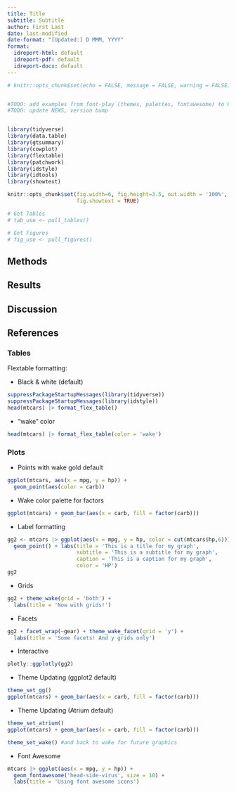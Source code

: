 ```yaml
---
title: Title
subtitle: Subtitle
author: First Last
date: last-modified
date-format: "[Updated:] D MMM, YYYY"
format:
  idreport-html: default
  idreport-pdf: default
  idreport-docx: default
---
```



```r
# knitr::opts_chunk$set(echo = FALSE, message = FALSE, warning = FALSE)


#TODO: add examples from font-play (themes, palettes, fontawesome) to README
#TODO: update NEWS, version bump


library(tidyverse)
library(data.table)
library(gtsummary)
library(cowplot)
library(flextable)
library(patchwork)
library(idstyle)
library(idtools)
library(showtext)

knitr::opts_chunk$set(fig.width=6, fig.height=3.5, out.width = '100%',
                      fig.showtext = TRUE)

# Get Tables
# tab_use <- pull_tables()

# Get Figures
# fig_use <- pull_figures()
```


<!-- Note: start at h2 level, h1 reserved for title -->
## Methods


## Results 


## Discussion


## References



### Tables

Flextable formatting:

 - Black & white (default)

```r
suppressPackageStartupMessages(library(tidyverse))
suppressPackageStartupMessages(library(idstyle))
head(mtcars) |> format_flex_table() 
```

 - "wake" color
 
```r
head(mtcars) |> format_flex_table(color = 'wake') 
```

### Plots


 - Points with wake gold default
 
```r
ggplot(mtcars, aes(x = mpg, y = hp)) +
  geom_point(aes(color = carb))
```

 - Wake color palette for factors

```r
ggplot(mtcars) + geom_bar(aes(x = carb, fill = factor(carb)))
```

 - Label formatting
 
```r
gg2 <- mtcars |> ggplot(aes(x = mpg, y = hp, color = cut(mtcars$hp,6))) + #discrete scale
  geom_point() + labs(title = 'This is a title for my graph',
                      subtitle = 'This is a subtitle for my graph',
                      caption = 'This is a caption for my graph',
                      color = 'HP')
gg2
```

 - Grids
 
```r
gg2 + theme_wake(grid = 'both') +
  labs(title = 'Now with grids!')
```

 - Facets

```r
gg2 + facet_wrap(~gear) + theme_wake_facet(grid = 'y') +
  labs(title = 'Some facets! And y grids only')

```

 - Interactive

```r

plotly::ggplotly(gg2)

```



 - Theme Updating (ggplot2 default)


```r

theme_set_gg()
ggplot(mtcars) + geom_bar(aes(x = carb, fill = factor(carb)))

```

 - Theme Updating (Atrium default)

```r

theme_set_atrium()
ggplot(mtcars) + geom_bar(aes(x = carb, fill = factor(carb)))

theme_set_wake() #and back to wake for future graphics

```
 
 - Font Awesome
 
```r

mtcars |> ggplot(aes(x = mpg, y = hp)) +
  geom_fontawesome('head-side-virus', size = 10) +
  labs(title = 'Using font awesome icons')
```


